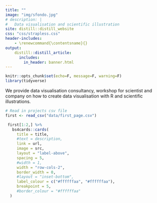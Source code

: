 ```yaml
---
title: ""
image: "img/sfondo.jpg"
# description: |
#   Data visualisation and scientific illustration
site: distill::distill_website
css: "css/strapless.css"
header-includes:
    - \renewcommand{\contentsname}{}
output:
    distill::distill_article:
      includes:
        in_header: banner.html
---
```


<style>
    
.parallax {
  /* The image used */
  background-image: url('img/sfondo.jpg');

  /* Full height */
  height:100%;

  /* Create the parallax scrolling effect */
  background-attachment: fixed;
  background-position: center;
  background-repeat: no-repeat;
  background-size: cover;
}

.welcome {
  position: absolute;
  left: 0;
  top: 25vh;
  width: 100vw;
  text-align: center;
  color: #000;
}

.welcome span.title {
  font-family: 'Open Sans', sans-serif;
  color: #000;
  font-size: 24px;
  letter-spacing: 10px;
  line-height: 1.6;
}

.welcome span.surrounding {
  font-family: 'Open Sans', sans-serif;
  color: #000;
  font-size: 48px;
  letter-spacing: 5px;
}

.welcome span.downarrow {
  font-size: 42px;
}


.downbutton {
  background: rgba(0,0,0,0);
  border: none;
  outline: none;
  color: #1BC7DC;
  text-align: center;
  font-size: 42px;
}

d-title.d-title {
  display: none;
}

d-article {
  margin-top: 0px;
  margin-bottom: 0px;
  margin-left: 30px;
  margin-right: 30px;
  grid-column-gap: 32px;
}

.greeting {
  min-height: 50vh;
  padding-top: 25vh;
  font-size: 20px;
  text-align: center;
  line-height: 1.25;
}

.wrapper {
  display: grid;
  grid-template-columns: 1fr 1fr;
  grid-auto-rows: minmax(100px, auto);
}

.article-banner {
  width: auto;
  height: auto;
  border: 0;
}

img[src="img/banner.png"] {
  border: 0;
  padding: 0;
  width:60%;
  margin: 100px 25px 0px 300px;
  <!-- display: block; -->
  <!-- margin-left: auto; -->
  <!-- margin-right: auto; -->
}
</style>



<!-- <div class="article-header"> -->
<!--       <img src="img/banner.png" class="article-banner" alt="Bottom left illustration of human upper body with signal that the brain send to the body"> -->
<!-- </div> -->

```r
knitr::opts_chunk$set(echo=F, message=F, warning=F)
library(tidyverse)
```



<!-- ```{r} -->
<!-- knitr::include_graphics("img/banner.png") -->
<!-- ``` -->



<!-- <div class="parallax l-screen"> -->

<span class="title">
We provide data visualisation consultancy, workshop for scientist and company on how to create data visualisation with R and scientific illustrations.</span>
<!-- </div> -->

<!-- <span class="title">Do you have data to visualise?<br> I will find the best way to visualise them.<br><br> -->
<!--    Do you need a graphical abstract or a scientific illustration?<br> I will create the illustration that best fit your needs. -->
<!--    </span> -->

```r
# Read in projects csv file
first <- read_csv("data/first_page.csv")
```

```r
 first[1:2,] %>%
   bs4cards::cards(
     title = title,
     #text = description,
     link = url,
     image = src,
     layout = "label-above",
     spacing = 5,
     #width = 1,
     width = "row-cols-2",
     border_width = 0,
     #layout = "inset-bottom",
     label_colour = c("#ffffffaa", "#ffffffaa"),
     breakpoint = 5,
     #border_colour = "#ffffffaa"
  )
```


